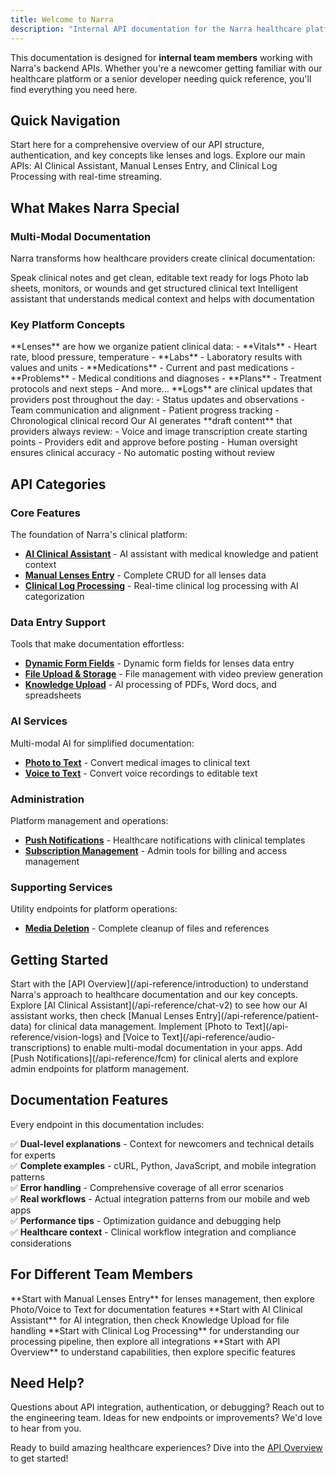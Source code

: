 ```yaml
---
title: Welcome to Narra
description: "Internal API documentation for the Narra healthcare platform"
---
```

This documentation is designed for **internal team members** working with Narra's backend APIs. Whether you're a newcomer getting familiar with our healthcare platform or a senior developer needing quick reference, you'll find everything you need here.

## Quick Navigation

<CardGroup cols={2}>
  <Card
    title="API Overview"
    icon="code"
    href="/api-reference/introduction"
  >
    Start here for a comprehensive overview of our API structure, authentication, and key concepts like lenses and logs.
  </Card>
  <Card
    title="Core Features"
    icon="stethoscope"
    href="/api-reference/chat-v2"
  >
    Explore our main APIs: AI Clinical Assistant, Manual Lenses Entry, and Clinical Log Processing with real-time streaming.
  </Card>
</CardGroup>

## What Makes Narra Special

### Multi-Modal Documentation
Narra transforms how healthcare providers create clinical documentation:

<CardGroup cols={3}>
  <Card title="Voice to Text" icon="microphone" href="/api-reference/audio-transcriptions">
    Speak clinical notes and get clean, editable text ready for logs
  </Card>
  <Card title="Photo to Text" icon="camera" href="/api-reference/vision-logs">
    Photo lab sheets, monitors, or wounds and get structured clinical text
  </Card>
  <Card title="AI Assistant" icon="brain" href="/api-reference/chat-v2">
    Intelligent assistant that understands medical context and helps with documentation
  </Card>
</CardGroup>

### Key Platform Concepts

<AccordionGroup>
  <Accordion title="Lenses - Clinical Data Categories" icon="eye">
    **Lenses** are how we organize patient clinical data:
    - **Vitals** - Heart rate, blood pressure, temperature
    - **Labs** - Laboratory results with values and units  
    - **Medications** - Current and past medications
    - **Problems** - Medical conditions and diagnoses
    - **Plans** - Treatment protocols and next steps
    - And more...
  </Accordion>
  
  <Accordion title="Logs - Clinical Updates" icon="clipboard">
    **Logs** are clinical updates that providers post throughout the day:
    - Status updates and observations
    - Team communication and alignment
    - Patient progress tracking
    - Chronological clinical record
  </Accordion>
  
  <Accordion title="Review-First AI" icon="shield-check">
    Our AI generates **draft content** that providers always review:
    - Voice and image transcription create starting points
    - Providers edit and approve before posting
    - Human oversight ensures clinical accuracy
    - No automatic posting without review
  </Accordion>
</AccordionGroup>

## API Categories

### Core Features
The foundation of Narra's clinical platform:
- **[AI Clinical Assistant](/api-reference/chat-v2)** - AI assistant with medical knowledge and patient context
- **[Manual Lenses Entry](/api-reference/patient-data)** - Complete CRUD for all lenses data
- **[Clinical Log Processing](/api-reference/log-stream)** - Real-time clinical log processing with AI categorization

### Data Entry Support  
Tools that make documentation effortless:
- **[Dynamic Form Fields](/api-reference/meta-routes)** - Dynamic form fields for lenses data entry
- **[File Upload & Storage](/api-reference/uploads)** - File management with video preview generation
- **[Knowledge Upload](/api-reference/pdf-uploads)** - AI processing of PDFs, Word docs, and spreadsheets

### AI Services
Multi-modal AI for simplified documentation:
- **[Photo to Text](/api-reference/vision-logs)** - Convert medical images to clinical text
- **[Voice to Text](/api-reference/audio-transcriptions)** - Convert voice recordings to editable text

### Administration
Platform management and operations:
- **[Push Notifications](/api-reference/fcm)** - Healthcare notifications with clinical templates
- **[Subscription Management](/api-reference/revenuecat)** - Admin tools for billing and access management

### Supporting Services
Utility endpoints for platform operations:
- **[Media Deletion](/api-reference/media)** - Complete cleanup of files and references

## Getting Started

<Steps>
  <Step title="Understand the Platform">
    Start with the [API Overview](/api-reference/introduction) to understand Narra's approach to healthcare documentation and our key concepts.
  </Step>
  
  <Step title="Try Core Features">
    Explore [AI Clinical Assistant](/api-reference/chat-v2) to see how our AI assistant works, then check [Manual Lenses Entry](/api-reference/patient-data) for clinical data management.
  </Step>
  
  <Step title="Add Documentation Features">
    Implement [Photo to Text](/api-reference/vision-logs) and [Voice to Text](/api-reference/audio-transcriptions) to enable multi-modal documentation in your apps.
  </Step>
  
  <Step title="Integrate Platform Services">
    Add [Push Notifications](/api-reference/fcm) for clinical alerts and explore admin endpoints for platform management.
  </Step>
</Steps>

## Documentation Features

Every endpoint in this documentation includes:

✅ **Dual-level explanations** - Context for newcomers and technical details for experts  
✅ **Complete examples** - cURL, Python, JavaScript, and mobile integration patterns  
✅ **Error handling** - Comprehensive coverage of all error scenarios  
✅ **Real workflows** - Actual integration patterns from our mobile and web apps  
✅ **Performance tips** - Optimization guidance and debugging help  
✅ **Healthcare context** - Clinical workflow integration and compliance considerations  

## For Different Team Members

<CardGroup cols={2}>
  <Card title="Mobile Developers" icon="mobile" href="/api-reference/patient-data">
    **Start with Manual Lenses Entry** for lenses management, then explore Photo/Voice to Text for documentation features
  </Card>
  <Card title="Web Developers" icon="desktop" href="/api-reference/chat-v2">
    **Start with AI Clinical Assistant** for AI integration, then check Knowledge Upload for file handling
  </Card>
  <Card title="Backend Developers" icon="server" href="/api-reference/log-stream">
    **Start with Clinical Log Processing** for understanding our processing pipeline, then explore all integrations
  </Card>
  <Card title="Product Managers" icon="chart-bar" href="/api-reference/introduction">
    **Start with API Overview** to understand capabilities, then explore specific features
  </Card>
</CardGroup>

## Need Help?

<CardGroup cols={2}>
  <Card
    title="Technical Support"
    icon="headset"
    href="mailto:support@narralabs.ai"
  >
    Questions about API integration, authentication, or debugging? Reach out to the engineering team.
  </Card>
  <Card
    title="Feature Requests"
    icon="lightbulb"
    href="mailto:support@narralabs.ai"
  >
    Ideas for new endpoints or improvements? We'd love to hear from you.
  </Card>
</CardGroup>

Ready to build amazing healthcare experiences? Dive into the [API Overview](/api-reference/introduction) to get started!